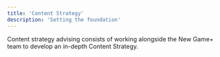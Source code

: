 ```yaml
---
title: 'Content Strategy'
description: 'Setting the foundation'
---
```


Content strategy advising consists of working alongside the New Game+ team to develop an in-depth Content Strategy.

